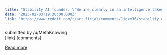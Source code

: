 ```yaml
---
title: "Stability AI founder: \"We are clearly in an intelligence takeoff scenario\""
date: "2025-02-03T19:30:00.000Z"
link: "https://www.reddit.com/r/artificial/comments/1igxm36/stability_ai_founder_we_are_clearly_in_an/"
---
```


submitted by    /u/MetaKnowing  
 [link]   [comments]

[Read more](https://www.reddit.com/r/artificial/comments/1igxm36/stability_ai_founder_we_are_clearly_in_an/)

